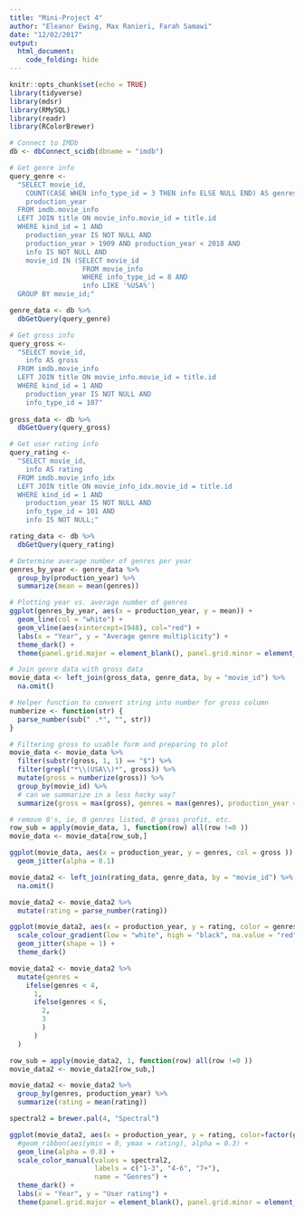 ```yaml
---
title: "Mini-Project 4"
author: "Eleanor Ewing, Max Ranieri, Farah Samawi"
date: "12/02/2017"
output: 
  html_document:
    code_folding: hide
---
```

```r
knitr::opts_chunk$set(echo = TRUE)
library(tidyverse)
library(mdsr)
library(RMySQL)
library(readr)
library(RColorBrewer)
```

```r
# Connect to IMDb
db <- dbConnect_scidb(dbname = "imdb")

# Get genre info
query_genre <- 
  "SELECT movie_id, 
    COUNT(CASE WHEN info_type_id = 3 THEN info ELSE NULL END) AS genres,
    production_year
  FROM imdb.movie_info
  LEFT JOIN title ON movie_info.movie_id = title.id
  WHERE kind_id = 1 AND 
    production_year IS NOT NULL AND 
    production_year > 1909 AND production_year < 2018 AND
    info IS NOT NULL AND 
    movie_id IN (SELECT movie_id
                  FROM movie_info
                  WHERE info_type_id = 8 AND 
                  info LIKE '%USA%')
  GROUP BY movie_id;"

genre_data <- db %>%
  dbGetQuery(query_genre) 

# Get gross info
query_gross <- 
  "SELECT movie_id, 
    info AS gross
  FROM imdb.movie_info
  LEFT JOIN title ON movie_info.movie_id = title.id
  WHERE kind_id = 1 AND 
    production_year IS NOT NULL AND
    info_type_id = 107"
  
gross_data <- db %>%
  dbGetQuery(query_gross)

# Get user rating info
query_rating <-
  "SELECT movie_id, 
    info AS rating
  FROM imdb.movie_info_idx
  LEFT JOIN title ON movie_info_idx.movie_id = title.id
  WHERE kind_id = 1 AND
    production_year IS NOT NULL AND
    info_type_id = 101 AND
    info IS NOT NULL;"

rating_data <- db %>%
  dbGetQuery(query_rating)
```

```r
# Determine average number of genres per year
genres_by_year <- genre_data %>%
  group_by(production_year) %>%
  summarize(mean = mean(genres))

# Plotting year vs. average number of genres
ggplot(genres_by_year, aes(x = production_year, y = mean)) +
  geom_line(col = "white") +
  geom_vline(aes(xintercept=1948), col="red") +
  labs(x = "Year", y = "Average genre multiplicity") +
  theme_dark() +
  theme(panel.grid.major = element_blank(), panel.grid.minor = element_blank())
```

```r
# Join genre data with gross data
movie_data <- left_join(gross_data, genre_data, by = "movie_id") %>% 
  na.omit()

# Helper function to convert string into number for gross column
numberize <- function(str) {
  parse_number(sub(" .*", "", str))
}

# Filtering gross to usable form and preparing to plot
movie_data <- movie_data %>%
  filter(substr(gross, 1, 1) == "$") %>%
  filter(grepl("*\\(USA\\)*", gross)) %>%
  mutate(gross = numberize(gross)) %>%
  group_by(movie_id) %>%
  # can we summarize in a less hacky way?
  summarize(gross = max(gross), genres = max(genres), production_year = max(production_year))

# remove 0's, ie, 0 genres listed, 0 gross profit, etc. 
row_sub = apply(movie_data, 1, function(row) all(row !=0 ))
movie_data <- movie_data[row_sub,]
```

```r
ggplot(movie_data, aes(x = production_year, y = genres, col = gross )) +
  geom_jitter(alpha = 0.1)
```

```r
movie_data2 <- left_join(rating_data, genre_data, by = "movie_id") %>% 
  na.omit()

movie_data2 <- movie_data2 %>%
  mutate(rating = parse_number(rating))
```

```r
ggplot(movie_data2, aes(x = production_year, y = rating, color = genres, size = genres)) +
  scale_colour_gradient(low = "white", high = "black", na.value = "red", guide = "colorbar") +
  geom_jitter(shape = 1) +
  theme_dark()
```

```r
movie_data2 <- movie_data2 %>%
  mutate(genres =
    ifelse(genres < 4,
      1,
      ifelse(genres < 6,
        2,
        3
        )
      )
  )
```

```r
row_sub = apply(movie_data2, 1, function(row) all(row !=0 ))
movie_data2 <- movie_data2[row_sub,]

movie_data2 <- movie_data2 %>%
  group_by(genres, production_year) %>%
  summarize(rating = mean(rating))

spectral2 = brewer.pal(4, "Spectral")

ggplot(movie_data2, aes(x = production_year, y = rating, color=factor(genres))) +
  #geom_ribbon(aes(ymin = 0, ymax = rating), alpha = 0.3) +
  geom_line(alpha = 0.8) +
  scale_color_manual(values = spectral2, 
                     labels = c("1-3", "4-6", "7+"), 
                     name = "Genres") +
  theme_dark() +
  labs(x = "Year", y = "User rating") +
  theme(panel.grid.major = element_blank(), panel.grid.minor = element_blank())
```